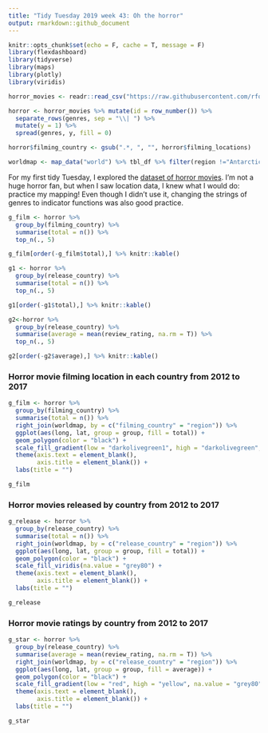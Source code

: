 ```yaml
---
title: "Tidy Tuesday 2019 week 43: Oh the horror"
output: rmarkdown::github_document
---
```


```r
knitr::opts_chunk$set(echo = F, cache = T, message = F)
library(flexdashboard)
library(tidyverse)
library(maps)
library(plotly)
library(viridis)
```

```r
horror_movies <- readr::read_csv("https://raw.githubusercontent.com/rfordatascience/tidytuesday/master/data/2019/2019-10-22/horror_movies.csv")
```

```r
horror <- horror_movies %>% mutate(id = row_number()) %>% 
  separate_rows(genres, sep = "\\| ") %>% 
  mutate(y = 1) %>%
  spread(genres, y, fill = 0)

horror$filming_country <- gsub(".*, ", "", horror$filming_locations)

worldmap <- map_data("world") %>% tbl_df %>% filter(region !="Antarctica")
```

For my first tidy Tuesday, I explored the [dataset of horror movies](https://github.com/rfordatascience/tidytuesday/tree/master/data/2019/2019-10-22). I'm not a huge horror fan, but when I saw location data, I knew what I would do: practice my mapping! Even though I didn't use it, changing the strings of genres to indicator functions was also good practice.


```r
g_film <- horror %>%
  group_by(filming_country) %>%
  summarise(total = n()) %>% 
  top_n(., 5) 

g_film[order(-g_film$total),] %>% knitr::kable()

g1 <- horror %>%
  group_by(release_country) %>%
  summarise(total = n()) %>% 
  top_n(., 5) 

g1[order(-g1$total),] %>% knitr::kable()

g2<-horror %>%
  group_by(release_country) %>%
  summarise(average = mean(review_rating, na.rm = T)) %>% 
  top_n(., 5)

g2[order(-g2$average),] %>% knitr::kable()
```

### Horror movie filming location in each country from 2012 to 2017

```r
g_film <- horror %>%
  group_by(filming_country) %>%
  summarise(total = n()) %>%
  right_join(worldmap, by = c("filming_country" = "region")) %>%
  ggplot(aes(long, lat, group = group, fill = total)) +
  geom_polygon(color = "black") +
  scale_fill_gradient(low = "darkolivegreen1", high = "darkolivegreen", na.value = "grey80") +
  theme(axis.text = element_blank(),
        axis.title = element_blank()) +
  labs(title = "") 

g_film
```

### Horror movies released by country from 2012 to 2017

```r
g_release <- horror %>%
  group_by(release_country) %>%
  summarise(total = n()) %>%
  right_join(worldmap, by = c("release_country" = "region")) %>%
  ggplot(aes(long, lat, group = group, fill = total)) +
  geom_polygon(color = "black") +
  scale_fill_viridis(na.value = "grey80") +
  theme(axis.text = element_blank(),
        axis.title = element_blank()) +
  labs(title = "") 

g_release
```

### Horror movie ratings by country from 2012 to 2017

```r
g_star <- horror %>%
  group_by(release_country) %>%
  summarise(average = mean(review_rating, na.rm = T)) %>%
  right_join(worldmap, by = c("release_country" = "region")) %>%
  ggplot(aes(long, lat, group = group, fill = average)) +
  geom_polygon(color = "black") +
  scale_fill_gradient(low = "red", high = "yellow", na.value = "grey80") +
  theme(axis.text = element_blank(),
        axis.title = element_blank()) +
  labs(title = "") 

g_star
```